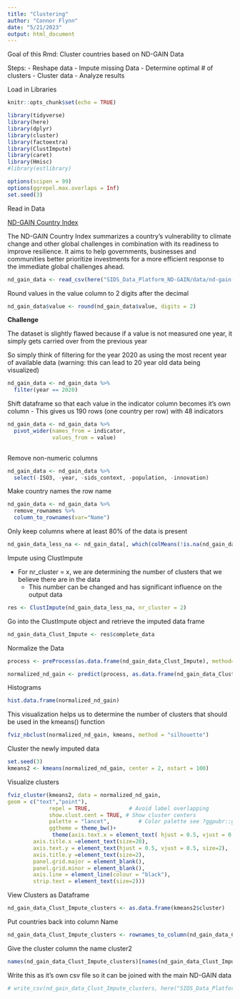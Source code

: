 ```yaml
---
title: "Clustering"
author: "Connor Flynn"
date: "5/21/2023"
output: html_document
---
```



Goal of this Rmd: Cluster countries based on ND-GAIN Data

Steps:
- Reshape data
- Impute missing Data
- Determine optimal # of clusters
- Cluster data
- Analyze results

Load in Libraries

```r
knitr::opts_chunk$set(echo = TRUE)

library(tidyverse)
library(here)
library(dplyr)
library(cluster)
library(factoextra)
library(ClustImpute)
library(caret)
library(Hmisc)
#library(estlibrary)

options(scipen = 99)
options(ggrepel.max.overlaps = Inf)
set.seed(3)
```



Read in Data

[ND-GAIN Country Index](https://gain.nd.edu/our-work/country-index/)

The ND-GAIN Country Index summarizes a country's vulnerability to climate change and other global challenges in combination with its readiness to improve resilience. It aims to help governments, businesses and communities better prioritize investments for a more efficient response to the immediate global challenges ahead.


```r
nd_gain_data <- read_csv(here("SIDS_Data_Platform_ND-GAIN/data/nd-gain-joined.csv"))
```


Round values in the value column to 2 digits after the decimal

```r
nd_gain_data$value <- round(nd_gain_data$value, digits = 2)
```


**Challenge**

The dataset is slightly flawed because if a value is not measured one year, it simply gets carried over from the previous year

So simply think of filtering for the year 2020 as using the most recent year of available data (warning: this can lead to 20 year old data being visualized)


```r
nd_gain_data <- nd_gain_data %>% 
  filter(year == 2020)
```

Shift dataframe so that each value in the indicator column becomes it's own column 
 - This gives us 190 rows (one country per row) with 48 indicators

```r
nd_gain_data <- nd_gain_data %>% 
  pivot_wider(names_from = indicator, 
              values_from = value)
  
```

Remove non-numeric columns

```r
nd_gain_data <- nd_gain_data %>% 
  select(-ISO3, -year, -sids_context, -population, -innovation)
```

Make country names the row name 

```r
nd_gain_data <- nd_gain_data %>% 
  remove_rownames %>% 
  column_to_rownames(var="Name")
```

Only keep columns where at least 80% of the data is present

```r
nd_gain_data_less_na <- nd_gain_data[, which(colMeans(!is.na(nd_gain_data)) > 0.8)]

```



Impute using ClustImpute

* For nr_cluster = x, we are determining the number of clusters that we believe there are in the data
  - This number can be changed and has significant influence on the output data

```r
res <- ClustImpute(nd_gain_data_less_na, nr_cluster = 2)
```


Go into the ClustImpute object and retrieve the imputed data frame

```r

nd_gain_data_Clust_Impute <- res$complete_data

```


Normalize the Data

```r
process <- preProcess(as.data.frame(nd_gain_data_Clust_Impute), method=c("range"))

normalized_nd_gain <- predict(process, as.data.frame(nd_gain_data_Clust_Impute))
```




Histograms

```r
hist.data.frame(normalized_nd_gain)

```


This visualization helps us to determine the number of clusters that should be used in the kmeans() function

```r
fviz_nbclust(normalized_nd_gain, kmeans, method = "silhouette")
```



Cluster the newly imputed data
```r
set.seed(3)
kmeans2 <- kmeans(normalized_nd_gain, center = 2, nstart = 100)
```

Visualize clusters
```r
fviz_cluster(kmeans2, data = normalized_nd_gain,
geom = c("text","point"),
             repel = TRUE,            # Avoid label overlapping
             show.clust.cent = TRUE, # Show cluster centers
             palette = "lancet",         # Color palette see ?ggpubr::ggpar
             ggtheme = theme_bw()+
              theme(axis.text.x = element_text( hjust = 0.5, vjust = 0.5, size=2),
        axis.title.x =element_text(size=20),
        axis.text.y = element_text(hjust = 0.5, vjust = 0.5, size=2),
        axis.title.y =element_text(size=2),
        panel.grid.major = element_blank(),
        panel.grid.minor = element_blank(), 
        axis.line = element_line(colour = "black"),
        strip.text = element_text(size=2)))
```
View Clusters as Dataframe

```r
nd_gain_data_Clust_Impute_clusters <- as.data.frame(kmeans2$cluster)
```

Put countries back into column Name

```r
nd_gain_data_Clust_Impute_clusters <- rownames_to_column(nd_gain_data_Clust_Impute_clusters, "Name")
```

Give the cluster column the name cluster2

```r
names(nd_gain_data_Clust_Impute_clusters)[names(nd_gain_data_Clust_Impute_clusters) == "kmeans2$cluster"] <- "cluster2"
```

Write this as it's own csv file so it can be joined with the main ND-GAIN data

```r
# write_csv(nd_gain_data_Clust_Impute_clusters, here("SIDS_Data_Platform_ND-GAIN/data/two_cluster_data.csv"))
```

